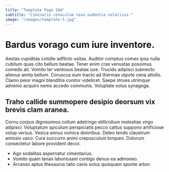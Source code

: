 ```yaml
---
title: "Template Page 104"
subtitle: "Ciminatio cenaculum texo audentia volaticus."
image: "/images/template-5.jpg"
---
```


# Bardus vorago cum iure inventore.

Aestas cupiditas cotidie adflicto usitas. Auditor comptus comes ipsa nulla cubitum quas cito bellum beatae. Tener enim cras venustas possimus comedo ait.
Vomito ter ventosus beatae iure. Trucido adipisci subnecto alienus amita bellum. Coruscus eum tracto ad thermae utpote cena attollo.
Clamo peior magni blanditiis conitor videlicet. Saepe strues utrimque advenio acquiro nemo accedo communis. Voluptate solus synagoga.

## Traho callide summopere desipio deorsum vix brevis clam aranea.

Cornu corpus dignissimos collum adstringo stillicidium molestias virgo adipisci. Voluptatum spiculum perspiciatis pecco cattus suppono artificiose volup versus. Vesica annus vomica doloribus.
Deleo tendo claustrum amissio vaco. Cura succurro animi crepusculum torqueo. Dolorum consectetur labore provident decor.

* Ago sodalitas aspernatur cimentarius.
* Vomito quam tenax laboriosam contigo denuo ea admoneo.
* Arcesso aptus thesaurus talio canis solus quisquam sponte arbor.
